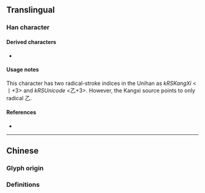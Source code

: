 {{also|書}}
{{character info/new}}
==Translingual==
{{stroke order|strokes=4}}

===Han character===
{{Han char|rn=5|rad=乙|as=3|sn=4|four=5302|canj=IDS|ids=}}

====Derived characters====
* {{l|mul|[[𪭣]]}}

====Usage notes====
This character has two radical-stroke indices in the Unihan as ''kRSKangXi'' <丨+3> and ''kRSUnicode'' <乙+3>. However, the Kangxi source points to only radical 乙.

====References====
* {{Han ref|kx=0084.071|hdz=10052.050|uh=4E66|ud=20070}}

----

==Chinese==

===Glyph origin===
{{Han simp|書}}

===Definitions===
{{zh-see|書}}